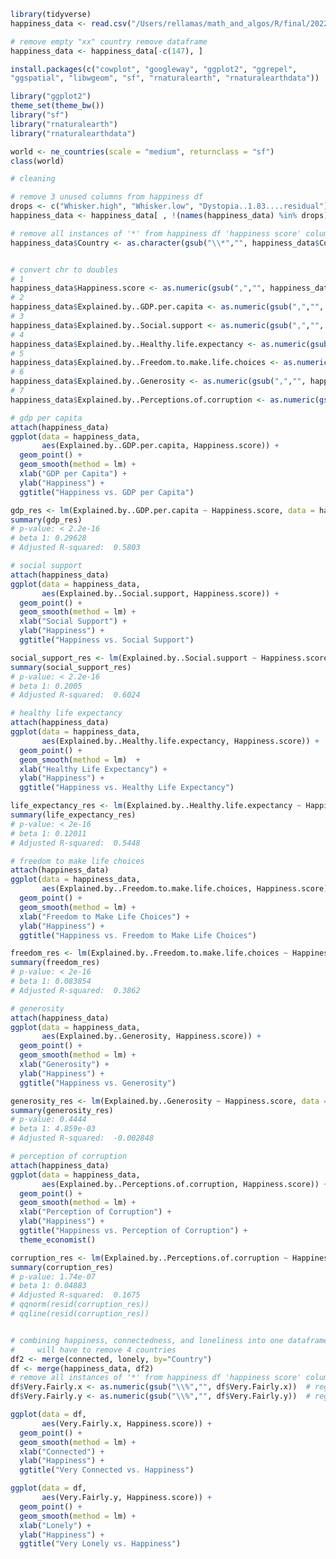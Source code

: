 

```r
library(tidyverse)
happiness_data <- read.csv("/Users/rellamas/math_and_algos/R/final/2022.csv")
```
```r
# remove empty "xx" country remove dataframe
happiness_data <- happiness_data[-c(147), ]
```

```r
install.packages(c("cowplot", "googleway", "ggplot2", "ggrepel", 
"ggspatial", "libwgeom", "sf", "rnaturalearth", "rnaturalearthdata"))
```
```r
library("ggplot2")
theme_set(theme_bw())
library("sf")
library("rnaturalearth")
library("rnaturalearthdata")

world <- ne_countries(scale = "medium", returnclass = "sf")
class(world)
```



```r
# cleaning

# remove 3 unused columns from happiness df
drops <- c("Whisker.high", "Whisker.low", "Dystopia..1.83....residual")
happiness_data <- happiness_data[ , !(names(happiness_data) %in% drops)]

# remove all instances of '*' from happiness df 'happiness score' column
happiness_data$Country <- as.character(gsub("\\*","", happiness_data$Country))  # regex


# convert chr to doubles
# 1
happiness_data$Happiness.score <- as.numeric(gsub(",","", happiness_data$Happiness.score))
# 2
happiness_data$Explained.by..GDP.per.capita <- as.numeric(gsub(",","", happiness_data$Explained.by..GDP.per.capita))
# 3
happiness_data$Explained.by..Social.support <- as.numeric(gsub(",","", happiness_data$Explained.by..Social.support))
# 4
happiness_data$Explained.by..Healthy.life.expectancy <- as.numeric(gsub(",","", happiness_data$Explained.by..Healthy.life.expectancy))
# 5
happiness_data$Explained.by..Freedom.to.make.life.choices <- as.numeric(gsub(",","", happiness_data$Explained.by..Freedom.to.make.life.choices))
# 6
happiness_data$Explained.by..Generosity <- as.numeric(gsub(",","", happiness_data$Explained.by..Generosity))
# 7 
happiness_data$Explained.by..Perceptions.of.corruption <- as.numeric(gsub(",","", happiness_data$Explained.by..Perceptions.of.corruption))
```


```r
# gdp per capita
attach(happiness_data)
ggplot(data = happiness_data, 
       aes(Explained.by..GDP.per.capita, Happiness.score)) +
  geom_point() +
  geom_smooth(method = lm) +
  xlab("GDP per Capita") +
  ylab("Happiness") +
  ggtitle("Happiness vs. GDP per Capita")

gdp_res <- lm(Explained.by..GDP.per.capita ~ Happiness.score, data = happiness_data)
summary(gdp_res)
# p-value: < 2.2e-16
# beta 1: 0.29628
# Adjusted R-squared:  0.5803 
```

```r
# social support
attach(happiness_data)
ggplot(data = happiness_data, 
       aes(Explained.by..Social.support, Happiness.score)) +
  geom_point() +
  geom_smooth(method = lm) +
  xlab("Social Support") +
  ylab("Happiness") +
  ggtitle("Happiness vs. Social Support")

social_support_res <- lm(Explained.by..Social.support ~ Happiness.score, data = happiness_data)
summary(social_support_res)
# p-value: < 2.2e-16
# beta 1: 0.2005
# Adjusted R-squared:  0.6024 
```

```r
# healthy life expectancy
attach(happiness_data)
ggplot(data = happiness_data, 
       aes(Explained.by..Healthy.life.expectancy, Happiness.score)) +
  geom_point() +
  geom_smooth(method = lm)  +
  xlab("Healthy Life Expectancy") +
  ylab("Happiness") +
  ggtitle("Happiness vs. Healthy Life Expectancy")

life_expectancy_res <- lm(Explained.by..Healthy.life.expectancy ~ Happiness.score, data = happiness_data)
summary(life_expectancy_res)
# p-value: < 2e-16
# beta 1: 0.12011
# Adjusted R-squared:  0.5448 
```

```r
# freedom to make life choices
attach(happiness_data)
ggplot(data = happiness_data, 
       aes(Explained.by..Freedom.to.make.life.choices, Happiness.score)) +
  geom_point() +
  geom_smooth(method = lm) +
  xlab("Freedom to Make Life Choices") +
  ylab("Happiness") +
  ggtitle("Happiness vs. Freedom to Make Life Choices")

freedom_res <- lm(Explained.by..Freedom.to.make.life.choices ~ Happiness.score, data = happiness_data)
summary(freedom_res)
# p-value: < 2e-16
# beta 1: 0.083854
# Adjusted R-squared:  0.3862 
```

```r
# generosity
attach(happiness_data)
ggplot(data = happiness_data, 
       aes(Explained.by..Generosity, Happiness.score)) +
  geom_point() +
  geom_smooth(method = lm) +
  xlab("Generosity") +
  ylab("Happiness") +
  ggtitle("Happiness vs. Generosity")

generosity_res <- lm(Explained.by..Generosity ~ Happiness.score, data = happiness_data)
summary(generosity_res)
# p-value: 0.4444
# beta 1: 4.859e-03
# Adjusted R-squared:  -0.002848 
```

```r
# perception of corruption
attach(happiness_data)
ggplot(data = happiness_data, 
       aes(Explained.by..Perceptions.of.corruption, Happiness.score)) +
  geom_point() +
  geom_smooth(method = lm) +
  xlab("Perception of Corruption") +
  ylab("Happiness") +
  ggtitle("Happiness vs. Perception of Corruption") +
  theme_economist()

corruption_res <- lm(Explained.by..Perceptions.of.corruption ~ Happiness.score, data = happiness_data)
summary(corruption_res)
# p-value: 1.74e-07
# beta 1: 0.04883
# Adjusted R-squared:  0.1675 
# qqnorm(resid(corruption_res))
# qqline(resid(corruption_res))
```


```r


```

```r
# combining happiness, connectedness, and loneliness into one dataframe
#     will have to remove 4 countries
df2 <- merge(connected, lonely, by="Country")
df <- merge(happiness_data, df2)
# remove all instances of '*' from happiness df 'happiness score' column
df$Very.Fairly.x <- as.numeric(gsub("\\%","", df$Very.Fairly.x))  # regex
df$Very.Fairly.y <- as.numeric(gsub("\\%","", df$Very.Fairly.y))  # regex

ggplot(data = df, 
       aes(Very.Fairly.x, Happiness.score)) +
  geom_point() +
  geom_smooth(method = lm) +
  xlab("Connected") +
  ylab("Happiness") +
  ggtitle("Very Connected vs. Happiness")

ggplot(data = df, 
       aes(Very.Fairly.y, Happiness.score)) +
  geom_point() +
  geom_smooth(method = lm) +
  xlab("Lonely") +
  ylab("Happiness") +
  ggtitle("Very Lonely vs. Happiness")
```

